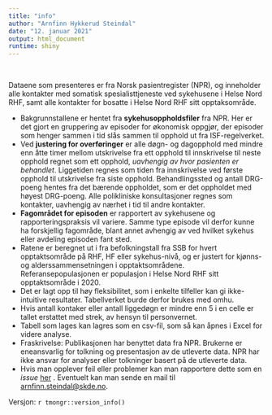 ```yaml
---
title: "info"
author: "Arnfinn Hykkerud Steindal"
date: "12. januar 2021"
output: html_document
runtime: shiny
---
```


<br>

Dataene som presenteres er fra Norsk pasientregister (NPR), og inneholder alle kontakter med somatisk spesialisttjeneste ved sykehusene i Helse Nord RHF, samt alle kontakter for bosatte i Helse Nord RHF sitt opptaksområde.

- Bakgrunnstallene er hentet fra **sykehusoppholdsfiler** fra NPR. Her er det gjort en gruppering av episoder for økonomisk oppgjør, der episoder som henger sammen i tid slås sammen til opphold ut fra ISF-regelverket.
- Ved **justering for overføringer** er alle døgn- og dagopphold med mindre enn åtte timer mellom utskrivelse fra ett opphold til innskrivelse til neste opphold regnet som ett opphold, *uavhengig av hvor pasienten er behandlet*. Liggetiden regnes som tiden fra innskrivelse ved første opphold til utskrivelse fra siste opphold. Behandlingssted og antall DRG-poeng hentes fra det bærende oppholdet, som er det oppholdet med høyest DRG-poeng. Alle polikliniske konsultasjoner regnes som kontakter, uavhengig av nærhet i tid til andre kontakter.
- **Fagområdet for episoden** er rapportert av sykehusene og rapporteringspraksis vil variere. Samme type episode vil derfor kunne ha forskjellig fagområde, blant annet avhengig av ved hvilket sykehus eller avdeling episoden fant sted. 
- Ratene er beregnet ut i fra befolkningstall fra SSB for hvert opptaktsområde på RHF, HF eller sykehus-nivå, og er justert for kjønns- og alderssammensetningen i opptaktsområdene. Referansepopulasjonen er populasjon i Helse Nord RHF sitt opptaktsområde i 2020.
- Det er lagt opp til høy fleksibilitet, som i enkelte tilfeller kan gi ikke-intuitive resultater. Tabellverket burde derfor brukes med omhu.
- Hvis antall kontaker eller antall liggedøgn er mindre enn 5 i en celle er tallet erstattet med strek, av hensyn til personvernet.
- Tabell som lages kan lagres som en csv-fil, som så kan åpnes i Excel for videre analyse.
- Fraskrivelse: Publikasjonen har benyttet data fra NPR. Brukerne er eneansvarlig for tolkning og presentasjon av de utleverte data. NPR har ikke ansvar for analyser eller tolkninger basert på de utleverte data.
- Hvis man opplever feil eller problemer kan man rapportere dette som en *issue* <a href="https://github.com/mong/tmongr/issues" target="_blank">her</a> . Eventuelt kan man sende en mail til <a href="mailto:arnfinn.steindal@skde.no" target="_blank">arnfinn.steindal@skde.no</a>.

Versjon: `r tmongr::version_info()`

</br>
